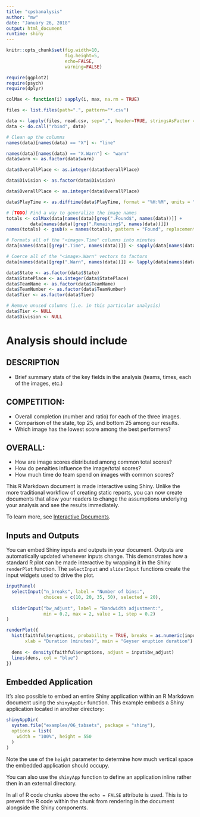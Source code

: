 ```yaml
---
title: "cpsbanalysis"
author: "mw"
date: "January 26, 2018"
output: html_document
runtime: shiny
---
```


```r

knitr::opts_chunk$set(fig.width=10, 
                      fig.height=5,
                      echo=FALSE,
                      warning=FALSE)

require(ggplot2)
require(psych)
require(dplyr)

colMax <- function(i) sapply(i, max, na.rm = TRUE)

files <- list.files(path=".", pattern="*.csv")

data <- lapply(files, read.csv, sep=",", header=TRUE, stringsAsFactor = FALSE)
data <- do.call("rbind", data)

# Clean up the columns
names(data)[names(data) == "X"] <- "line"

names(data)[names(data) == "X.Warn"] <- "warn"
data$warn <- as.factor(data$warn)

data$OverallPlace <- as.integer(data$OverallPlace)

data$Division <- as.factor(data$Division)

data$OverallPlace <- as.integer(data$OverallPlace)

data$PlayTime <- as.difftime(data$PlayTime, format = "%H:%M", units = "mins")

# [TODO] Find a way to generalize the image names
totals <- colMax(data[names(data)[grep(".Found$", names(data))]] +
         data[names(data)[grep(".Remaining$", names(data))]])
names(totals) <- gsub(x = names(totals), pattern = "Found", replacement = "Total") 

# Formats all of the "<image>.Time" columns into minutes
data[names(data)[grep(".Time", names(data))]] <- sapply(data[names(data)[grep(".Time", names(data))]], as.difftime, format = "%H:%M", units = "mins")

# Coerce all of the "<image>.Warn" vectors to factors
data[names(data)[grep(".Warn", names(data))]] <- lapply(data[names(data)[grep(".Warn", names(data))]], as.factor)

data$State <- as.factor(data$State)
data$StatePlace <- as.integer(data$StatePlace)
data$TeamName <- as.factor(data$TeamName)
data$TeamNumber <- as.factor(data$TeamNumber)
data$Tier <- as.factor(data$Tier)

# Remove unused columns (i.e. in this particular analysis)
data$Tier <- NULL
data$Division <- NULL

```

# Analysis should include

## DESCRIPTION 
* Brief summary stats of the key fields in the analysis (teams, times, each of the images, etc.)

## COMPETITION:
* Overall completion (number and ratio) for each of the three images.
* Comparison of the state, top 25, and bottom 25 among our results.
* Which image has the lowest score among the best performers?

## OVERALL:
* How are image scores distributed among common total scores?
* How do penalties influence the image/total scores?
* How much time do team spend on images with common scores?



This R Markdown document is made interactive using Shiny. Unlike the more traditional workflow of creating static reports, you can now create documents that allow your readers to change the assumptions underlying your analysis and see the results immediately. 

To learn more, see [Interactive Documents](http://rmarkdown.rstudio.com/authoring_shiny.html).





## Inputs and Outputs

You can embed Shiny inputs and outputs in your document. Outputs are automatically updated whenever inputs change.  This demonstrates how a standard R plot can be made interactive by wrapping it in the Shiny `renderPlot` function. The `selectInput` and `sliderInput` functions create the input widgets used to drive the plot.

```r
inputPanel(
  selectInput("n_breaks", label = "Number of bins:",
              choices = c(10, 20, 35, 50), selected = 20),
  
  sliderInput("bw_adjust", label = "Bandwidth adjustment:",
              min = 0.2, max = 2, value = 1, step = 0.2)
)

renderPlot({
  hist(faithful$eruptions, probability = TRUE, breaks = as.numeric(input$n_breaks),
       xlab = "Duration (minutes)", main = "Geyser eruption duration")
  
  dens <- density(faithful$eruptions, adjust = input$bw_adjust)
  lines(dens, col = "blue")
})
```

## Embedded Application

It's also possible to embed an entire Shiny application within an R Markdown document using the `shinyAppDir` function. This example embeds a Shiny application located in another directory:

```r
shinyAppDir(
  system.file("examples/06_tabsets", package = "shiny"),
  options = list(
    width = "100%", height = 550
  )
)
```

Note the use of the `height` parameter to determine how much vertical space the embedded application should occupy.

You can also use the `shinyApp` function to define an application inline rather then in an external directory.

In all of R code chunks above the `echo = FALSE` attribute is used. This is to prevent the R code within the chunk from rendering in the document alongside the Shiny components.



